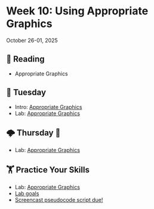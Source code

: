 # Week 10: Using Appropriate Graphics



October 26-01, 2025

## 📖 Reading

- Appropriate Graphics




## 🌮 Tuesday

- Intro: [Appropriate Graphics](../slides/06-02-graphics.qmd)
- Lab: [Appropriate Graphics](../assignment-repos/06-good-graphics/index.qmd)


## 🌩️ Thursday 🔨 

- Lab: [Appropriate Graphics](../assignment-repos/06-good-graphics/index.qmd)


##  🏋 Practice Your Skills

- Lab: [Appropriate Graphics](../assignment-repos/06-good-graphics/index.qmd)
- [Lab goals](../assignment-repos/06-good-graphics/tilt.qmd)
- [Screencast pseudocode script due!](../assignment-repos/screencast/index.qmd)

